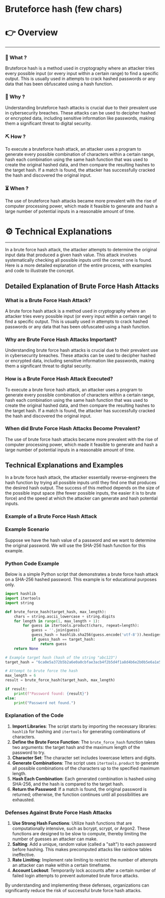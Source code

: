 # Bruteforce hash (few chars)


# 👉 Overview

---

### 👀 What ?

Bruteforce hash is a method used in cryptography where an attacker tries every possible input (or every input within a certain range) to find a specific output. This is usually used in attempts to crack hashed passwords or any data that has been obfuscated using a hash function.


### 🧐 Why ?

Understanding bruteforce hash attacks is crucial due to their prevalent use in cybersecurity breaches. These attacks can be used to decipher hashed or encrypted data, including sensitive information like passwords, making them a significant threat to digital security.


### ⛏️ How ?

To execute a bruteforce hash attack, an attacker uses a program to generate every possible combination of characters within a certain range, hash each combination using the same hash function that was used to create the original hashed data, and then compare the resulting hashes to the target hash. If a match is found, the attacker has successfully cracked the hash and discovered the original input.


### ⏳ When ?

The use of bruteforce hash attacks became more prevalent with the rise of computer processing power, which made it feasible to generate and hash a large number of potential inputs in a reasonable amount of time.


# ⚙️ Technical Explanations

---

In a brute force hash attack, the attacker attempts to determine the original input data that produced a given hash value. This attack involves systematically checking all possible inputs until the correct one is found. Here is a more detailed explanation of the entire process, with examples and code to illustrate the concept.

## Detailed Explanation of Brute Force Hash Attacks

### What is a Brute Force Hash Attack?

A brute force hash attack is a method used in cryptography where an attacker tries every possible input (or every input within a certain range) to find a specific output. This is usually used in attempts to crack hashed passwords or any data that has been obfuscated using a hash function.

### Why are Brute Force Hash Attacks Important?

Understanding brute force hash attacks is crucial due to their prevalent use in cybersecurity breaches. These attacks can be used to decipher hashed or encrypted data, including sensitive information like passwords, making them a significant threat to digital security.

### How is a Brute Force Hash Attack Executed?

To execute a brute force hash attack, an attacker uses a program to generate every possible combination of characters within a certain range, hash each combination using the same hash function that was used to create the original hashed data, and then compare the resulting hashes to the target hash. If a match is found, the attacker has successfully cracked the hash and discovered the original input.

### When did Brute Force Hash Attacks Become Prevalent?

The use of brute force hash attacks became more prevalent with the rise of computer processing power, which made it feasible to generate and hash a large number of potential inputs in a reasonable amount of time.

## Technical Explanations and Examples

In a brute force hash attack, the attacker essentially reverse-engineers the hash function by trying all possible inputs until they find one that produces the desired hash output. The success of this method depends on the size of the possible input space (the fewer possible inputs, the easier it is to brute force) and the speed at which the attacker can generate and hash potential inputs.

### Example of a Brute Force Hash Attack

### Example Scenario

Suppose we have the hash value of a password and we want to determine the original password. We will use the SHA-256 hash function for this example.

### Python Code Example

Below is a simple Python script that demonstrates a brute force hash attack on a SHA-256 hashed password. This example is for educational purposes only.

```python
import hashlib
import itertools
import string

def brute_force_hash(target_hash, max_length):
    chars = string.ascii_lowercase + string.digits
    for length in range(1, max_length + 1):
        for guess in itertools.product(chars, repeat=length):
            guess = ''.join(guess)
            guess_hash = hashlib.sha256(guess.encode('utf-8')).hexdigest()
            if guess_hash == target_hash:
                return guess
    return None

# Example target hash (hash of the string "abc123")
target_hash = "6ca0e5a372b5b2a6e0a0cbfae3acb4f2b5d4f1a8d4b6e2b0b5e6a1e5c3d4e4a1"

# Attempt to brute force the hash
max_length = 6
result = brute_force_hash(target_hash, max_length)

if result:
    print(f"Password found: {result}")
else:
    print("Password not found.")

```

### Explanation of the Code

1. **Import Libraries**: The script starts by importing the necessary libraries: `hashlib` for hashing and `itertools` for generating combinations of characters.
2. **Define the Brute Force Function**: The `brute_force_hash` function takes two arguments: the target hash and the maximum length of the password to try.
3. **Character Set**: The character set includes lowercase letters and digits.
4. **Generate Combinations**: The script uses `itertools.product` to generate all possible combinations of the characters up to the specified maximum length.
5. **Hash Each Combination**: Each generated combination is hashed using SHA-256, and the hash is compared to the target hash.
6. **Return the Password**: If a match is found, the original password is returned; otherwise, the function continues until all possibilities are exhausted.

### Defenses Against Brute Force Hash Attacks

1. **Use Strong Hash Functions**: Utilize hash functions that are computationally intensive, such as bcrypt, scrypt, or Argon2. These functions are designed to be slow to compute, thereby limiting the number of guesses an attacker can make.
2. **Salting**: Add a unique, random value (called a "salt") to each password before hashing. This makes precomputed attacks like rainbow tables ineffective.
3. **Rate Limiting**: Implement rate limiting to restrict the number of attempts an attacker can make within a certain timeframe.
4. **Account Lockout**: Temporarily lock accounts after a certain number of failed login attempts to prevent automated brute force attacks.

By understanding and implementing these defenses, organizations can significantly reduce the risk of successful brute force hash attacks.
